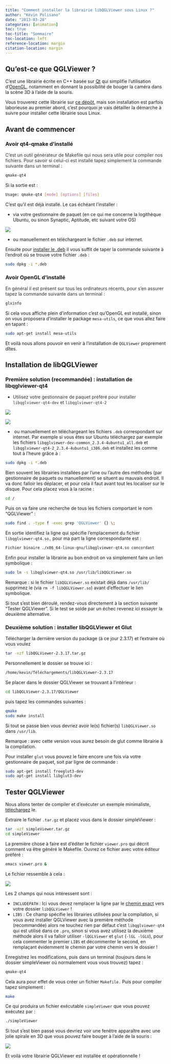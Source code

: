 ```yaml
---
title: "Comment installer la librairie libQGLViewer sous Linux ?"
author: "Kévin Polisano"
date: "2013-03-28"
categories: [animation]
toc: true
toc-title: "Sommaire"
toc-location: left
reference-location: margin
citation-location: margin
---
```


## Qu'est-ce que QGLViewer ?

C'est une librairie écrite en C++ basée sur <a href="http://fr.wikipedia.org/wiki/Qt" target="_blank">Qt</a> qui simplifie l'utilisation d'<a href="http://fr.wikipedia.org/wiki/OpenGL" target="_blank">OpenGL</a>, notamment en donnant la possibilité de bouger la caméra dans la scène 3D à l'aide de la souris.

Vous trouverez cette librairie sur <a href="https://github.com/GillesDebunne/libQGLViewer" target="_blank">ce dépôt</a>, mais son installation est parfois laborieuse au premier abord, c'est pourquoi je vais détailler la démarche à suivre pour installer cette librairie sous Linux.

## Avant de commencer

### Avoir qt4-qmake d'installé

<span style="color: #333333;">C'est un outil générateur de Makefile qui nous sera utile pour compiler nos fichiers. Pour savoir si celui-ci est installé tapez simplement la commande suivante dans un terminal :</span>

```bash
qmake-qt4
```

Si la sortie est :

```bash
Usage: qmake-qt4 [mode] [options] [files]
```

C'est qu'il est déjà installé. Le cas échéant l'installer :

  * via votre gestionnaire de paquet (en ce qui me concerne la logithèque Ubuntu, ou sinon Synaptic, Aptitude, etc suivant votre OS) 
  
  ![](images/qt4-qmake.png)

  * ou manuellement en téléchargeant le fichier `.deb` sur internet.

Ensuite pour <a href="http://doc.ubuntu-fr.org/tutoriel/comment_installer_un_paquet" target="_blank">installer le .deb</a> il vous suffit de taper la commande suivante à l'endroit où se trouve votre fichier `.deb` :

```bash
sudo dpkg -i *.deb
```

### Avoir OpenGL d'installé

<span style="color: #333333;">En général il est présent sur tous les ordinateurs récents, pour s'en assurer tapez la commande suivante dans un terminal :</span>

```bash
glxinfo
```

Si cela vous affiche plein d'information c'est qu'OpenGL est installé, sinon on vous proposera d'installer le package `mesa-utils`, ce que vous allez faire en tapant :

```bash
sudo apt-get install mesa-utils
```

Et voilà nous allons pouvoir en venir à l'installation de `QGLViewer` proprement dîtes.

## Installation de libQGLViewer

### Première solution (recommandée) : installation de libqglviewer-qt4

  * <span style="color: #333333;">Utilisez votre gestionnaire de paquet préféré pour installer `libqglviewer-qt4-dev` et `libqglviewer-qt4-2`

![](images/libqglviewer-dev.png)

![](images/libqglviewer-qt4-2.png)

  *  ou manuellement en téléchargeant les fichiers `.deb` correspondant sur internet. Par exemple si vous êtes sur Ubuntu téléchargez par exemple les fichiers `libqglviewer-dev-common_2.3.4-4ubuntu1_all.deb` et `libqglviewer-qt4-2_2.3.4-4ubuntu1_i386.deb` et installez les comme tout à l'heure grâce à :

```bash
sudo dpkg -i *.deb
```

Bien souvent les librairies installées par l'une ou l'autre des méthodes (par gestionnaire de paquets ou manuellement) se situent au mauvais endroit. Il va donc falloir les déplacer, et pour cela il faut avant tout les localiser sur le disque. Pour cela placez vous à la racine :

```bash
cd /
```

Puis on va faire une recherche de tous les fichiers comportant le nom "QGLViewer" :

```bash
sudo find . -type f -exec grep 'QGLViewer' {} \;
```

En sortie identifiez la ligne qui spécifie l'emplacement du fichier `libqglviewer-qt4.so,` pour ma part la ligne correspondante est :

```bash
Fichier binaire ./x86_64-linux-gnu/libqglviewer-qt4.so concordant
```

Enfin pour installer la librairie au bon endroit on va simplement faire un lien symbolique :

```bash
sudo ln -s libqglviewer-qt4.so /usr/lib/libQGLViewer.so
```

Remarque : si le fichier `libQGLViewer.so` existait déjà dans `/usr/lib/` supprimez le (via `rm -f libQGLViewer.so`) avant d'effectuer le lien symbolique.

Si tout s'est bien déroulé, rendez-vous directement à la section suivante "Tester QGLViewer". Si le test se solde par un échec revenez ici essayer la deuxième alternative.

### Deuxième solution : installer libQGLViewer et Glut

Télécharger la dernière version du package (à ce jour 2.3.17) et l'extraire où vous voulez

```bash
tar -xzf libQGLViewer-2.3.17.tar.gz
```

Personnellement le dossier se trouve ici :

```bash
/home/kevin/Téléchargements/libQGLViewer-2.3.17
```

Se placer dans le dossier QGLViewer se trouvant à l'intérieur :

```bash
cd libQGLViewer-2.3.17/QGLViewer
```

puis tapez les commandes suivantes :

```bash
qmake
sudo make install
```

Si tout se passe bien vous devriez avoir le(s) fichier(s) `libQGLViewer.so` dans `/usr/lib`.

Remarque : avec cette version vous aurez besoin de glut comme librairie à la compilation.

Pour installer `glut` vous pouvez le faire encore une fois via votre gestionnaire de paquet, soit par ligne de commande :

```bash
sudo apt-get install freeglut3-dev
sudo apt-get install libglut3-dev
```

## Tester QGLViewer

Nous allons tenter de compiler et d'exécuter un exemple minimaliste, <a href="simple-viewer.tar.gz" target="_blank">téléchargez</a> le.

Extraire le fichier `.tar.gz` et placez vous dans le dossier simpleViewer :

```bash
tar -xzf simpleViewer.tar.gz
cd simpleViewer
```

La première chose à faire est d'éditer le fichier `viewer.pro` qui décrit comment va être généré le Makefile. Ouvrez ce fichier avec votre éditeur préféré :

```bash
emacs viewer.pro &
```

Le fichier ressemble à cela :

![](images/viewer_pro.png)

Les 2 champs qui nous intéressent sont :

  * `INCLUDEPATH` : Ici vous devez remplacer la ligne par le <span style="text-decoration: underline;">chemin exact</span> vers votre dossier `libQGLViewer` !
  * `LIBS` : Ce champ spécifie les librairies utilisées pour la compilation, si vous avez installer QGLViewer avec la première méthode (recommandée) alors ne touchez rien par défaut c'est `libqglviewer-qt4` qui est utilisé dans ce `.pro`, sinon si vous avez utilisez la deuxième méthode alors il va falloir utiliser `-lQGLViewer` et `glut` (`-lGL -lGLU`), pour cela commenter le premier `LIBS` et décommenter le second, en remplaçant évidemment le chemin par votre chemin vers le dossier 
 ` `!

Enregistrez les modifications, puis dans un terminal (toujours dans le dossier simpleViewer où normalement vous vous trouvez) tapez :

```bash
qmake-qt4
```

Cela aura pour effet de vous créer un fichier `Makefile.` Puis pour compiler tapez simplement :

```bash
make
```

Ce qui produira un fichier exécutable `simpleViewer` que vous pouvez exécutez par :

```bash
./simpleViewer
```

Si tout s'est bien passé vous devriez voir une fenêtre apparaître avec une jolie spirale en 3D que vous pouvez faire bouger à l'aide de la souris :

![](images/spirale.png)

Et voilà votre librairie QGLViewer est installée et opérationnelle !